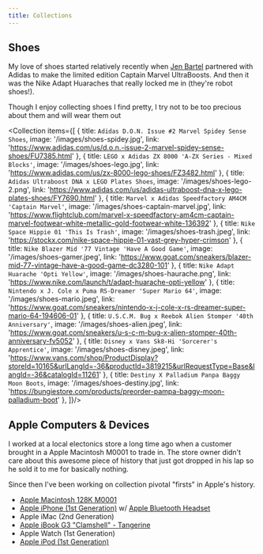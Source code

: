 ```yaml
---
title: Collections
---
```


## Shoes

My love of shoes started relatively recently when [Jen Bartel](https://www.jenbartel.com/) partnered with Adidas to make the limited edition Captain Marvel UltraBoosts. And then it was the Nike Adapt Huaraches that really locked me in (they're robot shoes!).

Though I enjoy collecting shoes I find pretty, I try not to be too precious about them and will wear them out

<Collection items={[
	{
		title: `Adidas D.O.N. Issue #2 Marvel Spidey Sense Shoes`,
		image: '/images/shoes-spidey.jpg',
		link: 'https://www.adidas.com/us/d.o.n.-issue-2-marvel-spidey-sense-shoes/FU7385.html'
	},
	{
		title: `LEGO x Adidas ZX 8000 'A-ZX Series - Mixed Blocks'`,
		image: '/images/shoes-lego.jpg',
		link: 'https://www.adidas.com/us/zx-8000-lego-shoes/FZ3482.html'
	},
	{
		title: `Adidas Ultraboost DNA x LEGO Plates Shoes`,
		image: '/images/shoes-lego-2.png',
		link: 'https://www.adidas.com/us/adidas-ultraboost-dna-x-lego-plates-shoes/FY7690.html'
	},
	{
		title: `Marvel x Adidas Speedfactory AM4CM 'Captain Marvel'`,
		image: '/images/shoes-captain-marvel.jpg',
		link: 'https://www.flightclub.com/marvel-x-speedfactory-am4cm-captain-marvel-footwear-white-metallic-gold-footwear-white-136392'
	},
	{
		title: `Nike Space Hippie 01 'This Is Trash'`,
		image: '/images/shoes-trash.jpeg',
		link: 'https://stockx.com/nike-space-hippie-01-vast-grey-hyper-crimson'
	},
	{
		title: `Nike Blazer Mid '77 Vintage 'Have A Good Game'`,
		image: '/images/shoes-gamer.jpeg',
		link: 'https://www.goat.com/sneakers/blazer-mid-77-vintage-have-a-good-game-dc3280-101'
	},
	{
		title: `Nike Adapt Huarache 'Opti Yellow'`,
		image: '/images/shoes-haurache.png',
		link: 'https://www.nike.com/launch/t/adapt-huarache-opti-yellow'
	},
	{
		title: `Nintendo x J. Cole x Puma RS-Dreamer 'Super Mario 64'`,
		image: '/images/shoes-mario.jpeg',
		link: 'https://www.goat.com/sneakers/nintendo-x-j-cole-x-rs-dreamer-super-mario-64-194606-01'
	},
	{
		title: `U.S.C.M. Bug x Reebok Alien Stomper '40th Anniversary'`,
		image: '/images/shoes-alien.jpeg',
		link: 'https://www.goat.com/sneakers/u-s-c-m-bug-x-alien-stomper-40th-anniversary-fv5052'
	},
	{
		title: `Disney x Vans Sk8-Hi 'Sorcerer's Apprentice'`,
		image: '/images/shoes-disney.jpeg',
		link: 'https://www.vans.com/shop/ProductDisplay?storeId=10165&urlLangId=-36&productId=3819215&urlRequestType=Base&langId=-36&catalogId=11261'
	},
	{
		title: `Destiny X Palladium Panpa Baggy Moon Boots`,
		image: '/images/shoes-destiny.jpg',
		link: 'https://bungiestore.com/products/preorder-pampa-baggy-moon-palladium-boot'
	},
]}/>

## Apple Computers & Devices

I worked at a local electonics store a long time ago when a customer brought in a Apple Macintosh M0001 to trade in. The store owner didn't care about this awesome piece of history that just got dropped in his lap so he sold it to me for basically nothing.

Since then I've been working on collection pivotal "firsts" in Apple's history.

- [Apple Macintosh 128K M0001](https://en.wikipedia.org/wiki/Macintosh_128K)
- [Apple iPhone (1st Generation)](https://en.wikipedia.org/wiki/IPhone_(1st_generation)) w/ [Apple Bluetooth Headset](https://appleinsider.com/articles/07/07/30/review_apple_iphone_bluetooth_headset)
- Apple iMac (2nd Generation)
- [Apple iBook G3 "Clamshell" - Tangerine](https://www.macstories.net/mac/the-clamshell-ibook-g3/)
- Apple Watch (1st Generation)
- [Apple iPod (1st Generation)](https://apple.fandom.com/wiki/IPod_(1st_generation))
